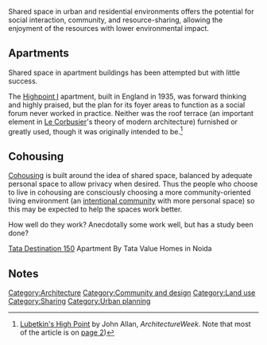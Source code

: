 Shared space in urban and residential environments offers the potential for social interaction, community, and  resource-sharing, allowing the enjoyment of the resources with lower environmental impact.

== Apartments ==

Shared space in apartment buildings has been attempted but with little success.

The [[Highpoint I]]{{w|Highpoint I}} apartment, built in England in 1935, was forward thinking and highly praised, but the plan for its foyer areas to function as a social forum never worked in practice. Neither was the roof terrace (an important element in [[Le Corbusier]]'s theory of modern architecture) furnished or greatly used, though it was originally intended to be.<ref>[http://www.architectureweek.com/2003/0409/culture_1-1.html Lubetkin's High Point] by John Allan, ''ArchitectureWeek''. Note that most of the article is on [http://www.architectureweek.com/2003/0409/culture_1-2.html page 2])</ref>

== Cohousing ==

[[Cohousing]] is built around the idea of shared space, balanced by adequate personal space to allow privacy when desired. Thus the people who choose to live in cohousing are consciously choosing a more community-oriented living environment (an [[intentional community]] with more personal space) so this may be expected to help the spaces work better. 

How well do they work? Anecdotally some work well, but has a study been done?{{sp}}

[http://www.360realtors.tatavaluehomesdestination150.com/blog/benefits-of-buying-apartment-in-destination-150-blid-11238 Tata Destination 150] Apartment By Tata Value Homes in Noida
==Notes==
<small><references/></small>

{{stub}}

[[Category:Architecture]]
[[Category:Community and design]]
[[Category:Land use]]
[[Category:Sharing]]
[[Category:Urban planning]]